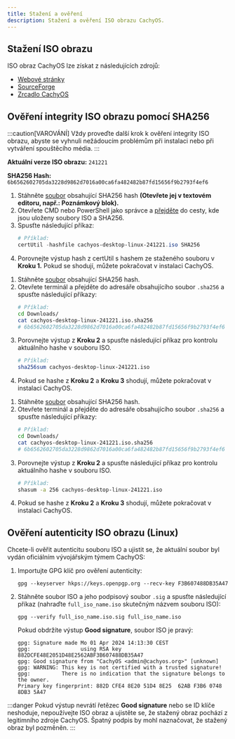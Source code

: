 ```yaml
---
title: Stažení a ověření
description: Stažení a ověření ISO obrazu CachyOS.
---
```



## Stažení ISO obrazu

ISO obraz CachyOS lze získat z následujících zdrojů:

*   [Webové stránky](<https://cachyos.org/download>)
*   [SourceForge](<https://sourceforge.net/projects/cachyos-arch/files/>)
*   [Zrcadlo CachyOS](<https://mirror.cachyos.org/ISO/>)

## Ověření integrity ISO obrazu pomocí SHA256

:::caution[VAROVÁNÍ]
Vždy proveďte další krok k ověření integrity ISO obrazu, abyste se vyhnuli nežádoucím problémům při instalaci nebo při vytváření spouštěcího média.
:::

**Aktuální verze ISO obrazu:** `241221`

**SHA256 Hash:** `6b6562602705da3228d9862d7016a00ca6fa482482b87fd15656f9b2793f4ef6`

<Tabs>

<TabItem label='Windows'>

<Steps>

1. Stáhněte [soubor](https://mirror.cachyos.org/ISO/desktop/241221/cachyos-desktop-linux-241221.iso.sha256) obsahující SHA256 hash **(Otevřete jej v textovém editoru, např.: Poznámkový blok).**
2. Otevřete CMD nebo PowerShell jako správce a [přejděte](<https://www.wikihow.com/Change-Directories-in-Command-Prompt>) do cesty, kde jsou uloženy soubory ISO a SHA256.
3. Spusťte následující příkaz:
   ```powershell
   # Příklad:
   certUtil -hashfile cachyos-desktop-linux-241221.iso SHA256
   ```
4. Porovnejte výstup hash z certUtil s hashem ze staženého souboru v **Kroku 1.** Pokud se shodují, můžete pokračovat v instalaci CachyOS.

</Steps>

</TabItem>

<TabItem label='Linux'>

<Steps>

1. Stáhněte [soubor](https://mirror.cachyos.org/ISO/desktop/241221/cachyos-desktop-linux-241221.iso.sha256) obsahující SHA256 hash.
2. Otevřete terminál a přejděte do adresáře obsahujícího soubor `.sha256` a spusťte následující příkazy:
   ```sh
   # Příklad:
   cd Downloads/
   cat cachyos-desktop-linux-241221.iso.sha256
   # 6b6562602705da3228d9862d7016a00ca6fa482482b87fd15656f9b2793f4ef6
   ```
3. Porovnejte výstup z **Kroku 2** a spusťte následující příkaz pro kontrolu aktuálního hashe v souboru ISO.
   ```sh
   # Příklad:
   sha256sum cachyos-desktop-linux-241221.iso
   ```
4. Pokud se hashe z **Kroku 2** a **Kroku 3** shodují, můžete pokračovat v instalaci CachyOS.

</Steps>

</TabItem>

<TabItem label='macOS'>

<Steps>

1. Stáhněte [soubor](https://mirror.cachyos.org/ISO/desktop/241221/cachyos-desktop-linux-241221.iso.sha256) obsahující SHA256 hash.
2. Otevřete terminál a přejděte do adresáře obsahujícího soubor `.sha256` a spusťte následující příkazy:
   ```sh
   # Příklad:
   cd Downloads/
   cat cachyos-desktop-linux-241221.iso.sha256
   # 6b6562602705da3228d9862d7016a00ca6fa482482b87fd15656f9b2793f4ef6
   ```
3. Porovnejte výstup z **Kroku 2** a spusťte následující příkaz pro kontrolu aktuálního hashe v souboru ISO.
   ```sh
   # Příklad:
   shasum -a 256 cachyos-desktop-linux-241221.iso
   ```
4. Pokud se hashe z **Kroku 2** a **Kroku 3** shodují, můžete pokračovat v instalaci CachyOS.

</Steps>

</TabItem>

</Tabs>

## Ověření autenticity ISO obrazu (Linux)

Chcete-li ověřit autenticitu souboru ISO a ujistit se, že aktuální soubor byl vydán oficiálním vývojářským týmem CachyOS:

<Steps>

1. Importujte GPG klíč pro ověření autenticity:

   ```shell
   gpg --keyserver hkps://keys.openpgp.org --recv-key F3B607488DB35A47
   ```

2. Stáhněte soubor ISO a jeho podpisový soubor `.sig` a spusťte následující příkaz (nahraďte `full_iso_name.iso` skutečným názvem souboru ISO):
   ```shell
   gpg --verify full_iso_name.iso.sig full_iso_name.iso
   ```

   Pokud obdržíte výstup **Good signature**, soubor ISO je pravý:
   ```
   gpg: Signature made Mo 01 Apr 2024 14:13:30 CEST
   gpg:                using RSA key 882DCFE48E2051D48E2562ABF3B607488DB35A47
   gpg: Good signature from "CachyOS <admin@cachyos.org>" [unknown]
   gpg: WARNING: This key is not certified with a trusted signature!
   gpg:          There is no indication that the signature belongs to the owner.
   Primary key fingerprint: 882D CFE4 8E20 51D4 8E25  62AB F3B6 0748 8DB3 5A47
   ```

</Steps>

:::danger
Pokud výstup nevrátí řetězec **Good signature** nebo se ID klíče neshoduje, nepoužívejte ISO obraz a ujistěte se, že stažený obraz pochází z legitimního zdroje CachyOS. Špatný podpis by mohl naznačovat, že stažený obraz byl pozměněn.
:::
